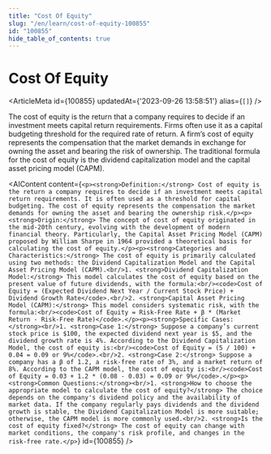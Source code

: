 ```yaml
---
title: "Cost Of Equity"
slug: "/en/learn/cost-of-equity-100855"
id: "100855"
hide_table_of_contents: true
---
```



# Cost Of Equity

<ArticleMeta id={100855} updatedAt={'2023-09-26 13:58:51'} alias={`[]`} />
<div className='border-solid border-b border-t-0 my-4 border-[var(--ifm-color-gray-300)]' />

The cost of equity is the return that a company requires to decide if an investment meets capital return requirements. Firms often use it as a capital budgeting threshold for the required rate of return. A firm’s cost of equity represents the compensation that the market demands in exchange for owning the asset and bearing the risk of ownership. The traditional formula for the cost of equity is the dividend capitalization model and the capital asset pricing model (CAPM).

<AIContent content={`<p><strong>Definition:</strong> Cost of equity is the return a company requires to decide if an investment meets capital return requirements. It is often used as a threshold for capital budgeting. The cost of equity represents the compensation the market demands for owning the asset and bearing the ownership risk.</p><p><strong>Origin:</strong> The concept of cost of equity originated in the mid-20th century, evolving with the development of modern financial theory. Particularly, the Capital Asset Pricing Model (CAPM) proposed by William Sharpe in 1964 provided a theoretical basis for calculating the cost of equity.</p><p><strong>Categories and Characteristics:</strong> The cost of equity is primarily calculated using two methods: the Dividend Capitalization Model and the Capital Asset Pricing Model (CAPM).<br/>1. <strong>Dividend Capitalization Model:</strong> This model calculates the cost of equity based on the present value of future dividends, with the formula:<br/><code>Cost of Equity = (Expected Dividend Next Year / Current Stock Price) + Dividend Growth Rate</code>.<br/>2. <strong>Capital Asset Pricing Model (CAPM):</strong> This model considers systematic risk, with the formula:<br/><code>Cost of Equity = Risk-Free Rate + β * (Market Return - Risk-Free Rate)</code>.</p><p><strong>Specific Cases:</strong><br/>1. <strong>Case 1:</strong> Suppose a company’s current stock price is $100, the expected dividend next year is $5, and the dividend growth rate is 4%. According to the Dividend Capitalization Model, the cost of equity is:<br/><code>Cost of Equity = (5 / 100) + 0.04 = 0.09 or 9%</code>.<br/>2. <strong>Case 2:</strong> Suppose a company has a β of 1.2, a risk-free rate of 3%, and a market return of 8%. According to the CAPM model, the cost of equity is:<br/><code>Cost of Equity = 0.03 + 1.2 * (0.08 - 0.03) = 0.09 or 9%</code>.</p><p><strong>Common Questions:</strong><br/>1. <strong>How to choose the appropriate model to calculate the cost of equity?</strong> The choice depends on the company's dividend policy and the availability of market data. If the company regularly pays dividends and the dividend growth is stable, the Dividend Capitalization Model is more suitable; otherwise, the CAPM model is more commonly used.<br/>2. <strong>Is the cost of equity fixed?</strong> The cost of equity can change with market conditions, the company's risk profile, and changes in the risk-free rate.</p>`} id={100855} />
